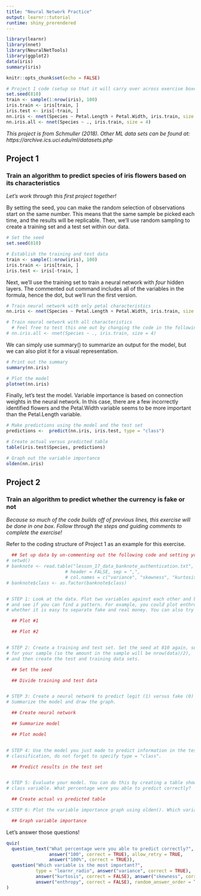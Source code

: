 ---
title: "Neural Network Practice"
output: learnr::tutorial
runtime: shiny_prerendered
---

```{r setup, include = FALSE}
library(learnr)
library(nnet)
library(NeuralNetTools)
library(ggplot2)
data(iris)
summary(iris)

knitr::opts_chunk$set(echo = FALSE)

# Project 1 code (setup so that it will carry over across exercise boxes)
set.seed(810)
train <- sample(1:nrow(iris), 100)
iris.train <- iris[train, ]
iris.test <- iris[-train, ]
nn.iris <- nnet(Species ~ Petal.Length + Petal.Width, iris.train, size = 4)
nn.iris.all <- nnet(Species ~ ., iris.train, size = 4)
```

*This project is from Schmuller (2018). Other ML data sets can be found at: https://archive.ics.uci.edu/ml/datasets.php*

## Project 1

### Train an algorithm to predict species of iris flowers based on its characteristics

*Let's work through this first project together!*

By setting the seed, you can make the random selection of observations start on the same number. This means that the same sample be picked each time, and the results will be replicable. Then, we'll use random sampling to create a training set and a test set within our data.

```{r data, exercise = TRUE}
# Set the seed
set.seed(810)

# Establish the training and test data
train <- sample(1:nrow(iris), 100)
iris.train <- iris[train, ]
iris.test <- iris[-train, ]
```

Next, we'll use the training set to train a neural network with *four* hidden layers. The commented out command includes all of the variables in the formula, hence the dot, but we'll run the first version.

```{r network, exercise = TRUE}
# Train neural network with only petal characteristics
nn.iris <- nnet(Species ~ Petal.Length + Petal.Width, iris.train, size = 4)

# Train neural network with all characteristics
  # Feel free to test this one out by changing the code in the following boxes to fit nn.iris.all
# nn.iris.all <- nnet(Species ~ ., iris.train, size = 4)
```

We can simply use summary() to summarize an output for the model, but we can also plot it for a visual representation.

```{r output, exercise = TRUE}
# Print out the summary
summary(nn.iris)

# Plot the model
plotnet(nn.iris)
```

Finally, let's test the model. Variable importance is based on connection weights in the neural network. In this case, there are a few incorrectly identified flowers and the Petal.Width variable seems to be more important than the Petal.Length variable.

```{r predict, exercise = TRUE}
# Make predictions using the model and the test set
predictions <-  predict(nn.iris, iris.test, type = "class")

# Create actual versus predicted table
table(iris.test$Species, predictions)

# Graph out the variable importance
olden(nn.iris)
```

## Project 2

### Train an algorithm to predict whether the currency is fake or not

*Because so much of the code builds off of previous lines, this exercise will be done in one box. Follow through the steps and guiding comments to complete the exercise!*

Refer to the coding structure of Project 1 as an example for this exercise.

```{r step1, exercise = TRUE, exercise.lines = 51}
  ## Set up data by un-commenting out the following code and setting your working directory
# setwd()
# banknote <- read.table("lesson_17_data_banknote_authentication.txt", 
                      # header = FALSE, sep = ",", 
                      # col.names = c("variance", "skewness", "kurtosis", "enthropy", "class"))
# banknote$class <- as.factor(banknote$class)


# STEP 1: Look at the data. Plot two variables against each other and by class (where 1 = legit and 0 = fake) 
# and see if you can find a pattern. For example, you could plot enthropy versus kurtosis and see 
# whether it is easy to separate fake and real money. You can also try different variables. 

  ## Plot #1

  ## Plot #2


# STEP 2: Create a training and test set. Set the seed at 810 again, select half of the data set 
# for your sample (so the amount in the sample will be nrow(data)/2), 
# and then create the test and training data sets.

  ## Set the seed

  ## Divide training and test data


# STEP 3: Create a neural network to predict legit (1) versus fake (0) currency with THREE hidden layers.
# Summarize the model and draw the graph.

  ## Create neural network

  ## Summarize model

  ## Plot model


# STEP 4: Use the model you just made to predict information in the test data. Since the result is a
# classification, do not forget to specify type = "class".

  ## Predict results in the test set


# STEP 5: Evaluate your model. You can do this by creating a table showing the actual versus predicted 
# class variable. What percentage were you able to predict correctly?

  ## Create actual vs predicted table

# STEP 6: Plot the variable importance graph using olden(). Which variable is the most important?

  ## Graph variable importance

```

Let's answer those questions!
```{r quiz, echo = FALSE}
quiz(
  question_text("What percentage were you able to predict correctly?",
                answer("100", correct = TRUE), allow_retry = TRUE,
                answer("100%", correct = TRUE)),
  question("Which variable is the most important?",
           type = "learnr_radio", answer("variance", correct = TRUE),
           answer("kurtosis", correct = FALSE), answer("skewness", correct = FALSE),
           answer("enthropy", correct = FALSE), random_answer_order = TRUE)
)
```